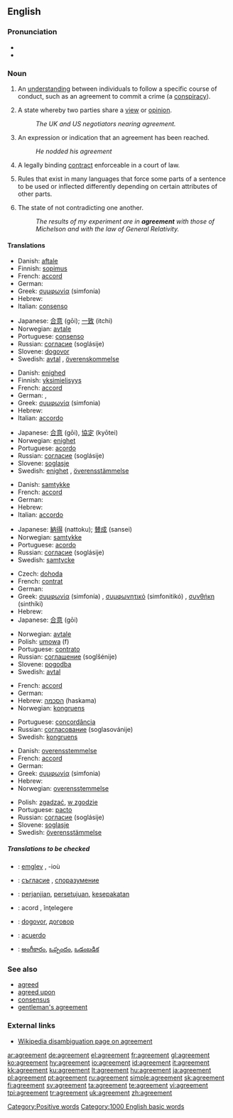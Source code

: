 ==English==

{{rank|sleep|ex|mere|689|agreement|ship|third|evil}}

===Pronunciation===
* {{IPA|/əg'ɹiːmənt/}}
* {{audio|en-us-agreement.ogg|Audio (US)}}

===Noun===
{{en-noun|s|-}}

# {{context|countable}} An [[understanding]] between individuals to follow a specific course of conduct, such as an agreement to commit a crime (a [[conspiracy]]).
# {{context|uncountable}} A state whereby two parties share a [[view]] or [[opinion]].
#: ''The UK and US negotiators nearing agreement.''
# {{context|countable}} An expression or indication that an agreement has been reached.
#: ''He nodded his agreement''
# {{context|law|countable}} A legally binding [[contract]] enforceable in a court of law.
# {{context|linguistics|uncountable}} Rules that exist in many languages that force some parts of a sentence to be used or inflected differently depending on certain attributes of other parts.
# {{context|uncountable}} The state of not contradicting one another.
#: ''The results of my experiment are in '''agreement''' with those of Michelson and with the law of General Relativity.''

====Translations====
{{trans-top|understanding between individuals}}
*Danish: [[aftale]] {{c}}
*Finnish: [[sopimus]]
*French: [[accord]] {{m}}
*German: {{t|de|Vereinbarung|f}}
*Greek: [[συμφωνία]] (simfonía) {{f}}
*Hebrew: {{he-translation|הסכם|heském}} {{m}}
*Italian: [[consenso]] {{m}}
{{trans-mid}}
*Japanese: [[合意]] (gōi); [[一致]] (itchi)
*Norwegian: [[avtale]] {{m}}
*Portuguese: [[consenso]] {{m}}
*Russian: [[согласие]] (soglásije) {{n}}
*Slovene: [[dogovor]] {{m}}
*Swedish: [[avtal]] {{n}}, [[överenskommelse]] {{c}}
{{trans-bottom}}

{{trans-top|state whereby two parties share a view or opinion}}
*Danish: [[enighed]] {{c}}
*Finnish: [[yksimielisyys]]
*French: [[accord]] {{m}}
*German: {{t|de|Einigkeit|f}}, {{t|de|Einvernehmen|n}}
*Greek: [[συμφωνία]] (simfonia) {{f}}
*Hebrew: {{he-translation|הסכמה|haskamá}} {{f}}
*Italian: [[accordo]] {{m}}
{{trans-mid}}
*Japanese: [[合意]] (gōi), [[協定]] (kyōtei)
*Norwegian: [[enighet]] {{m}}
*Portuguese: [[acordo]]
*Russian: [[согласие]] (soglásije) {{n}}
*Slovene: [[soglasje]] {{n}}
*Swedish: [[enighet]] {{c}}, [[överensstämmelse]] {{c}}
{{trans-bottom}}

{{trans-top|expression or indication that an agreement has been reached}}
*Danish: [[samtykke]] {{n}}
*French: [[accord]] {{m}}
*German: {{t|de|Zustimmung|f}}
*Hebrew: {{he-translation|הסכמה|haskamá}} {{f}}
*Italian: [[accordo]] {{m}}
{{trans-mid}}
*Japanese: [[納得]] (nattoku); [[賛成]] (sansei)
*Norwegian: [[samtykke]] {{n}}
*Portuguese: [[acordo]] {{m}}
*Russian: [[согласие]] (soglásije) {{n}}
*Swedish: [[samtycke]] {{n}}
{{trans-bottom}}

{{trans-top|legally binding contract enforceable in a court of law}}
*Czech: [[dohoda]] {{f}}
*French: [[contrat]] {{m}}
*German: {{t|de|Vertrag|m}}
*Greek: [[συμφωνία]] (simfonía) {{f}}, [[συμφωνητικό]] (simfonitikó) {{n}}, [[συνθήκη]] (sinthíki) {{f}}
*Hebrew: {{he-translation|הסכם|heském}} {{m}}
*Japanese: [[合意]] (gōi)
{{trans-mid}}
*Norwegian: [[avtale]] {{m}}
*Polish: [[umowa]] (f)
*Portuguese: [[contrato]] {{m}}
*Russian: [[соглашение]] (soglšénije) {{n}}
*Slovene: [[pogodba]] {{f}}
*Swedish: [[avtal]] {{n}}
{{trans-bottom}}

{{trans-top|grammatical agreement}}
*French: [[accord]] {{m}}
*German: {{t|de|Kongruenz|f}}
*Hebrew: [[הסכמה]] (haskama) {{f}}
*Norwegian: [[kongruens]] {{m}}
{{trans-mid}}
*Portuguese: [[concordância]] {{f}}
*Russian: [[согласование]] (soglasovánije) {{n}}
*Swedish: [[kongruens]] {{c}}
{{trans-bottom}}

{{trans-top|The state of not contradicting another one}}
*Danish: [[overensstemmelse]] {{c}}
*French: [[accord]] {{m}}
*German: {{t|de|Übereinstimmung|f}}
*Greek: [[συμφωνία]] (simfonia) {{f}}
*Hebrew: {{he-translation|הסכמה|haskamá}} {{f}}
*Norwegian: [[overensstemmelse]] {{m}}
{{trans-mid}}
*Polish: [[zgadzać]], [[w zgodzie]]
*Portuguese: [[pacto]] {{m}}
*Russian: [[согласие]] (soglásije) {{n}}
*Slovene: [[soglasje]] {{n}}
*Swedish: [[överensstämmelse]] {{c}}
{{trans-bottom}}

=====Translations to be checked=====
{{checktrans}}
{{top}}
*{{ttbc|Breton}}: [[emglev]] {{m}}, -ioù {{p}}
*{{ttbc|Bulgarian}}: [[съгласие]] {{n}}, [[споразумение]] {{n}}
*{{ttbc|Indonesian}}: [[janji|perjanjian]], [[setuju|persetujuan]], [[sepakat|kesepakatan]]
{{mid}}
*{{ttbc|Romanian}}: acord {{n}}, înţelegere {{f}}
*{{ttbc|Serbian}}: [[dogovor]], [[договор]]
*{{ttbc|Spanish}}: [[acuerdo]]
*{{ttbc|Telugu}}: [[అంగీకారం]], [[ఒప్పందం]], [[ఒడంబడిక]]
{{bottom}}

===See also===
*[[agreed]]
*[[agreed upon]]
*[[consensus]]
*[[gentleman's agreement]]

===External links===
*[[w:agreement|Wikipedia disambiguation page on agreement]]

[[Category:Positive words]]
[[Category:1000 English basic words]]

[[ar:agreement]]
[[de:agreement]]
[[el:agreement]]
[[fr:agreement]]
[[gl:agreement]]
[[ko:agreement]]
[[hy:agreement]]
[[io:agreement]]
[[id:agreement]]
[[it:agreement]]
[[kk:agreement]]
[[ku:agreement]]
[[lt:agreement]]
[[hu:agreement]]
[[ja:agreement]]
[[pl:agreement]]
[[pt:agreement]]
[[ru:agreement]]
[[simple:agreement]]
[[sk:agreement]]
[[fi:agreement]]
[[sv:agreement]]
[[ta:agreement]]
[[te:agreement]]
[[vi:agreement]]
[[tpi:agreement]]
[[tr:agreement]]
[[uk:agreement]]
[[zh:agreement]]